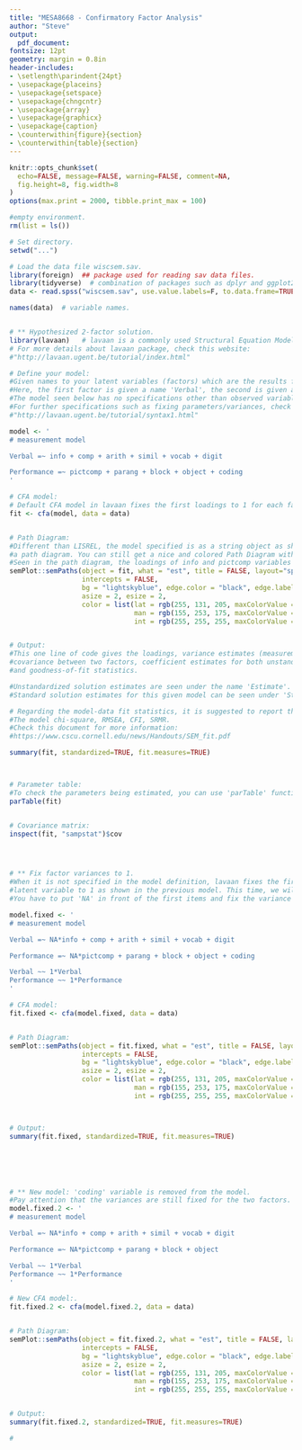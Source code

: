 ```yaml
---
title: "MESA8668 - Confirmatory Factor Analysis"
author: "Steve"
output:
  pdf_document:
fontsize: 12pt
geometry: margin = 0.8in
header-includes:
- \setlength\parindent{24pt}
- \usepackage{placeins}
- \usepackage{setspace}
- \usepackage{chngcntr}
- \usepackage{array}
- \usepackage{graphicx}
- \usepackage{caption}
- \counterwithin{figure}{section}
- \counterwithin{table}{section}
---
```


```r
knitr::opts_chunk$set(
  echo=FALSE, message=FALSE, warning=FALSE, comment=NA, 
  fig.height=8, fig.width=8
)
options(max.print = 2000, tibble.print_max = 100)
```


```r
#empty environment.
rm(list = ls())

# Set directory.
setwd("...")
```




```r
# Load the data file wiscsem.sav.
library(foreign)  ## package used for reading sav data files.
library(tidyverse)  # combination of packages such as dplyr and ggplot2, and pipes (%>%) as used below.
data <- read.spss("wiscsem.sav", use.value.labels=F, to.data.frame=TRUE)

names(data)  # variable names.


# ** Hypothesized 2-factor solution.
library(lavaan)   # lavaan is a commonly used Structural Equation Modelling package in R.
# For more details about lavaan package, check this website:
#"http://lavaan.ugent.be/tutorial/index.html"

# Define your model:
#Given names to your latent variables (factors) which are the results from the observed variables.
#Here, the first factor is given a name 'Verbal', the second is given a name 'Performance'.
#The model seen below has no specifications other than observed variable allocations under each factor.
#For further specifications such as fixing parameters/variances, check this webpage:
#"http://lavaan.ugent.be/tutorial/syntax1.html"

model <- '
# measurement model

Verbal =~ info + comp + arith + simil + vocab + digit

Performance =~ pictcomp + parang + block + object + coding
'

# CFA model:
# Default CFA model in lavaan fixes the first loadings to 1 for each factor in the model.
fit <- cfa(model, data = data)


# Path Diagram:
#Different than LISREL, the model specified is as a string object as shown above instead of creating 
#a path diagram. You can still get a nice and colored Path Diagram with the estimates as shown below.
#Seen in the path diagram, the loadings of info and pictcomp variables are fixed to 1 under each factor.
semPlot::semPaths(object = fit, what = "est", title = FALSE, layout="spring",
                  intercepts = FALSE, 
                  bg = "lightskyblue", edge.color = "black", edge.label.cex = 0.75,
                  asize = 2, esize = 2,
                  color = list(lat = rgb(255, 131, 205, maxColorValue = 255), 
                               man = rgb(155, 253, 175, maxColorValue = 255),
                               int = rgb(255, 255, 255, maxColorValue = 255)))


# Output: 
#This one line of code gives the loadings, variance estimates (measurement equations),
#covariance between two factors, coefficient estimates for both unstandardized and standardized solution,
#and goodness-of-fit statistics.

#Unstandardized solution estimates are seen under the name 'Estimate'.
#Standard solution estimates for this given model can be seen under 'Std.all'.

# Regarding the model-data fit statistics, it is suggested to report the following indices:
#The model chi-square, RMSEA, CFI, SRMR.
#Check this document for more information: 
#https://www.cscu.cornell.edu/news/Handouts/SEM_fit.pdf

summary(fit, standardized=TRUE, fit.measures=TRUE)



# Parameter table:
#To check the parameters being estimated, you can use 'parTable' function provided by lavaan.
parTable(fit)


# Covariance matrix:
inspect(fit, "sampstat")$cov




# ** Fix factor variances to 1.
#When it is not specified in the model definition, lavaan fixes the first factor loading for each
#latent variable to 1 as shown in the previous model. This time, we will fix the variances instead.
#You have to put 'NA' in front of the first items and fix the variance to 1 as shown.

model.fixed <- '
# measurement model

Verbal =~ NA*info + comp + arith + simil + vocab + digit

Performance =~ NA*pictcomp + parang + block + object + coding

Verbal ~~ 1*Verbal
Performance ~~ 1*Performance
'

# CFA model:
fit.fixed <- cfa(model.fixed, data = data)


# Path Diagram:
semPlot::semPaths(object = fit.fixed, what = "est", title = FALSE, layout="spring",
                  intercepts = FALSE, 
                  bg = "lightskyblue", edge.color = "black", edge.label.cex = 0.75,
                  asize = 2, esize = 2,
                  color = list(lat = rgb(255, 131, 205, maxColorValue = 255), 
                               man = rgb(155, 253, 175, maxColorValue = 255),
                               int = rgb(255, 255, 255, maxColorValue = 255)))



# Output: 
summary(fit.fixed, standardized=TRUE, fit.measures=TRUE)






# ** New model: 'coding' variable is removed from the model.
#Pay attention that the variances are still fixed for the two factors.
model.fixed.2 <- '
# measurement model

Verbal =~ NA*info + comp + arith + simil + vocab + digit

Performance =~ NA*pictcomp + parang + block + object

Verbal ~~ 1*Verbal
Performance ~~ 1*Performance
'

# New CFA model:.
fit.fixed.2 <- cfa(model.fixed.2, data = data)


# Path Diagram:
semPlot::semPaths(object = fit.fixed.2, what = "est", title = FALSE, layout="spring",
                  intercepts = FALSE, 
                  bg = "lightskyblue", edge.color = "black", edge.label.cex = 0.75,
                  asize = 2, esize = 2,
                  color = list(lat = rgb(255, 131, 205, maxColorValue = 255), 
                               man = rgb(155, 253, 175, maxColorValue = 255),
                               int = rgb(255, 255, 255, maxColorValue = 255)))


# Output: 
summary(fit.fixed.2, standardized=TRUE, fit.measures=TRUE)

#
```

